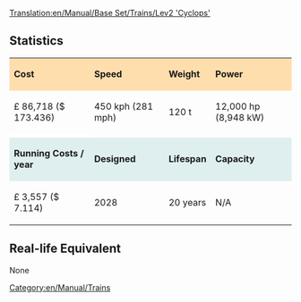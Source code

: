 [[Translation:en/Manual/Base Set/Trains/Lev2 'Cyclops']]
==Statistics==

{| cellspacing="3" align="center"

|style="background:#ffdead;"| '''Cost'''
|style="background:#ffdead;"| '''Speed'''
|style="background:#ffdead;"| '''Weight'''
|style="background:#ffdead;"| '''Power'''
|-
| £ 86,718 ($ 173.436)
| 450 kph (281 mph)
| 120 t
| 12,000 hp (8,948 kW)
|-
|style="background:white;"colspan='4'| 
|-
|style="background:#dfefef;"|'''Running Costs / year'''
|style="background:#dfefef;"|'''Designed'''
|style="background:#dfefef;"|'''Lifespan'''
|style="background:#dfefef;"|'''Capacity'''
|-
| £ 3,557 ($ 7.114)
| 2028
| 20 years
| N/A
|}

==Real-life Equivalent==
None

[[Category:en/Manual/Trains]]